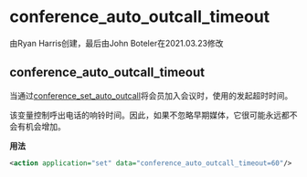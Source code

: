 # conference_auto_outcall_timeout

由Ryan Harris创建，最后由John Boteler在2021.03.23修改

## conference_auto_outcall_timeout

当通过[conference\_set\_auto\_outcall](../FreeSWITCH-Explained/Modules/mod_conference_3965534.mdx#outbound-conference)将会员加入会议时，使用的发起超时时间。

该变量控制呼出电话的响铃时间。因此，如果不忽略早期媒体，它很可能永远都不会有机会增加。

**用法**

```xml
<action application="set" data="conference_auto_outcall_timeout=60"/>
```